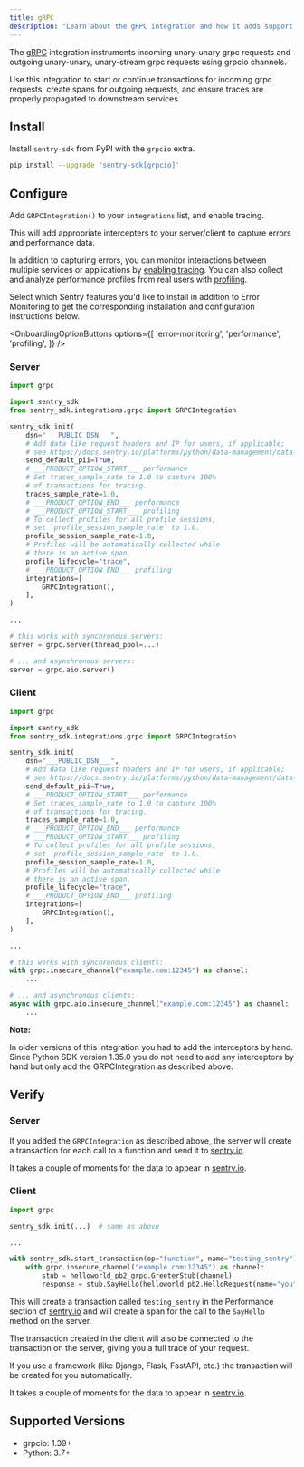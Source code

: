 ```yaml
---
title: gRPC
description: "Learn about the gRPC integration and how it adds support for the grpcio grpc client and server."
---
```


The [gRPC](https://grpc.io/) integration instruments incoming unary-unary grpc requests and outgoing unary-unary, unary-stream grpc requests using grpcio channels.

Use this integration to start or continue transactions for incoming grpc requests, create spans for outgoing requests,
and ensure traces are properly propagated to downstream services.

## Install

Install `sentry-sdk` from PyPI with the `grpcio` extra.

```bash
pip install --upgrade 'sentry-sdk[grpcio]'
```

## Configure

Add `GRPCIntegration()` to your `integrations` list, and enable tracing.

This will add appropriate intercepters to your server/client to capture errors and performance data.


In addition to capturing errors, you can monitor interactions between multiple services or applications by [enabling tracing](/concepts/key-terms/tracing/). You can also collect and analyze performance profiles from real users with [profiling](/product/explore/profiling/).

Select which Sentry features you'd like to install in addition to Error Monitoring to get the corresponding installation and configuration instructions below.

<OnboardingOptionButtons
  options={[
    'error-monitoring',
    'performance',
    'profiling',
  ]}
/>

### Server

```python
import grpc

import sentry_sdk
from sentry_sdk.integrations.grpc import GRPCIntegration

sentry_sdk.init(
    dsn="___PUBLIC_DSN___",
    # Add data like request headers and IP for users, if applicable;
    # see https://docs.sentry.io/platforms/python/data-management/data-collected/ for more info
    send_default_pii=True,
    # ___PRODUCT_OPTION_START___ performance
    # Set traces_sample_rate to 1.0 to capture 100%
    # of transactions for tracing.
    traces_sample_rate=1.0,
    # ___PRODUCT_OPTION_END___ performance
    # ___PRODUCT_OPTION_START___ profiling
    # To collect profiles for all profile sessions,
    # set `profile_session_sample_rate` to 1.0.
    profile_session_sample_rate=1.0,
    # Profiles will be automatically collected while
    # there is an active span.
    profile_lifecycle="trace",
    # ___PRODUCT_OPTION_END___ profiling
    integrations=[
        GRPCIntegration(),
    ],
)

...

# this works with synchronous servers:
server = grpc.server(thread_pool=...)

# ... and asynchronous servers:
server = grpc.aio.server()

```

### Client

```python
import grpc

import sentry_sdk
from sentry_sdk.integrations.grpc import GRPCIntegration

sentry_sdk.init(
    dsn="___PUBLIC_DSN___",
    # Add data like request headers and IP for users, if applicable;
    # see https://docs.sentry.io/platforms/python/data-management/data-collected/ for more info
    send_default_pii=True,
    # ___PRODUCT_OPTION_START___ performance
    # Set traces_sample_rate to 1.0 to capture 100%
    # of transactions for tracing.
    traces_sample_rate=1.0,
    # ___PRODUCT_OPTION_END___ performance
    # ___PRODUCT_OPTION_START___ profiling
    # To collect profiles for all profile sessions,
    # set `profile_session_sample_rate` to 1.0.
    profile_session_sample_rate=1.0,
    # Profiles will be automatically collected while
    # there is an active span.
    profile_lifecycle="trace",
    # ___PRODUCT_OPTION_END___ profiling
    integrations=[
        GRPCIntegration(),
    ],
)

...

# this works with synchronous clients:
with grpc.insecure_channel("example.com:12345") as channel:
    ...

# ... and asynchronous clients:
async with grpc.aio.insecure_channel("example.com:12345") as channel:
    ...
```

<Alert>

**Note:**

In older versions of this integration you had to add the interceptors by hand. Since Python SDK version 1.35.0 you do not need to add any interceptors by hand but only add the GRPCIntegration as described above.

</Alert>

## Verify

### Server

If you added the `GRPCIntegration` as described above, the server will create a transaction for each call to a function and send it to [sentry.io](https://sentry.io).

It takes a couple of moments for the data to appear in [sentry.io](https://sentry.io).

### Client

```python
import grpc

sentry_sdk.init(...)  # same as above

...

with sentry_sdk.start_transaction(op="function", name="testing_sentry"):
    with grpc.insecure_channel("example.com:12345") as channel:
        stub = helloworld_pb2_grpc.GreeterStub(channel)
        response = stub.SayHello(helloworld_pb2.HelloRequest(name="you"))

```

This will create a transaction called `testing_sentry` in the Performance section of [sentry.io](https://sentry.io) and will create a span for the call to the `SayHello` method on the server.

The transaction created in the client will also be connected to the transaction on the server, giving you a full trace of your request.

If you use a framework (like Django, Flask, FastAPI, etc.) the transaction will be created for you automatically.

It takes a couple of moments for the data to appear in [sentry.io](https://sentry.io).

## Supported Versions

- grpcio: 1.39+
- Python: 3.7+

<Include name="python-use-older-sdk-for-legacy-support.mdx" />
